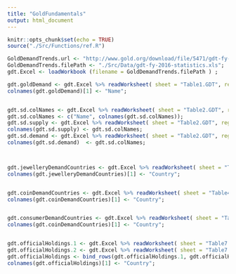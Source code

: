 ```yaml
---
title: "GoldFundamentals"
output: html_document
---
```


```r
knitr::opts_chunk$set(echo = TRUE)
source("./Src/Functions/ref.R")

GoldDemandTrends.url <- "http://www.gold.org/download/file/5471/gdt-fy-2016-statistics.xls";
GoldDemandTrends.filePath <- "./Src/Data/gdt-fy-2016-statistics.xls";
gdt.Excel <- loadWorkbook (filename = GoldDemandTrends.filePath ) ;

gdt.goldDemand <- gdt.Excel %>% readWorksheet( sheet = "Table1.GDT", region = "B5:I19");
colnames(gdt.goldDemand)[1] <- "Name";


gdt.sd.colNames <- gdt.Excel %>% readWorksheet( sheet = "Table2.GDT", region = "B5:I5") ;
gdt.sd.colNames <- c("Name", colnames(gdt.sd.colNames));
gdt.sd.supply <- gdt.Excel %>% readWorksheet( sheet = "Table2.GDT", region = "B6:I10");
colnames(gdt.sd.supply) <- gdt.sd.colNames;
gdt.sd.demand <- gdt.Excel %>% readWorksheet( sheet = "Table2.GDT", region = "B13:I22");
colnames(gdt.sd.demand)  <- gdt.sd.colNames;



gdt.jewelleryDemandCountries <- gdt.Excel %>% readWorksheet( sheet = "Table3.GDT", region = "B5:I45");
colnames(gdt.jewelleryDemandCountries)[1] <- "Country";


gdt.coinDemandCountries <- gdt.Excel %>% readWorksheet( sheet = "Table4.GDT", region = "B5:I45");
colnames(gdt.coinDemandCountries)[1] <- "Country";


gdt.consumerDemandCountries <- gdt.Excel %>% readWorksheet( sheet = "Table5.GDT", region = "B5:I45");
colnames(gdt.coinDemandCountries)[1] <- "Country";


gdt.officialHoldings.1 <- gdt.Excel %>% readWorksheet( sheet = "Table7.GDT", region = "C5:E25");
gdt.officialHoldings.2 <- gdt.Excel %>% readWorksheet( sheet = "Table7.GDT", region = "H5:J25");
gdt.officialHoldings <- bind_rows(gdt.officialHoldings.1, gdt.officialHoldings.2);
colnames(gdt.officialHoldings)[1] <- "Country";


```
